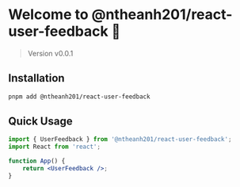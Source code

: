 
<Meta title="Overview/Introduction" />

# Welcome to @ntheanh201/react-user-feedback 🎉

> Version v0.0.1

## Installation

```sh
pnpm add @ntheanh201/react-user-feedback
```

## Quick Usage

```jsx
import { UserFeedback } from '@ntheanh201/react-user-feedback';
import React from 'react';

function App() {
	return <UserFeedback />;
}
```
